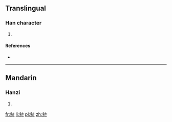 ==Translingual==

===Han character===
{{Han char|rn=61|rad=心|as=10|sn=14|four=|canj=木尸心 (DSP), X木尸心 (XDSP)|ids=⿱[[勑]][[心]]}}

# {{defn|Han|sort=心10}}

====References====
* {{Han ref|kx=0396.390|dkj=11016|dj=0735.290|hdz=42333.110|uh=6138|ud=24888}}

----

==Mandarin==

===Hanzi===
{{cmn-hanzi|pin=[[zhěng]] ([[zheng3]])|wg=cheng<sup>3</sup>}}

# {{defn|lang=cmn|sort=心10}}

[[fr:愸]]
[[li:愸]]
[[pl:愸]]
[[zh:愸]]
